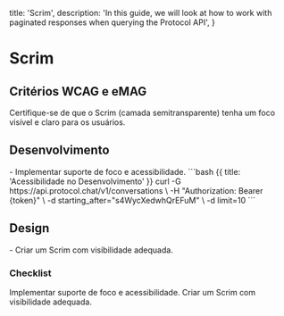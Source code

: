 
  title: 'Scrim',
  description:
    'In this guide, we will look at how to work with paginated responses when querying the Protocol API',
}

# Scrim

## Critérios WCAG e eMAG
<Properties fullWidth>
  <Property name="WCAG 2.4.7 / eMAG Diretriz 5" type="Uso adequado e foco">
    Certifique-se de que o Scrim (camada semitransparente) tenha um foco visível e claro para os usuários.
  </Property>
</Properties>


## Desenvolvimento
<Row>
  <Col>
    - Implementar suporte de foco e acessibilidade.
  </Col>
  <Col>
    ```bash {{ title: 'Acessibilidade no Desenvolvimento' }}
    curl -G https://api.protocol.chat/v1/conversations \
      -H "Authorization: Bearer {token}" \
      -d starting_after="s4WycXedwhQrEFuM" \
      -d limit=10
    ```
  </Col>
</Row>

## Design
<Row>
  <Col>
  - Criar um Scrim com visibilidade adequada.
  </Col>
  <Col>
    <ImageNote
          imageSrc="https://placehold.co/600x200.png"
          imageAlt="Acessibilidade no Design"
        />
  </Col>
</Row>

### Checklist
<Checklist>
Implementar suporte de foco e acessibilidade.
Criar um Scrim com visibilidade adequada.
</Checklist>
